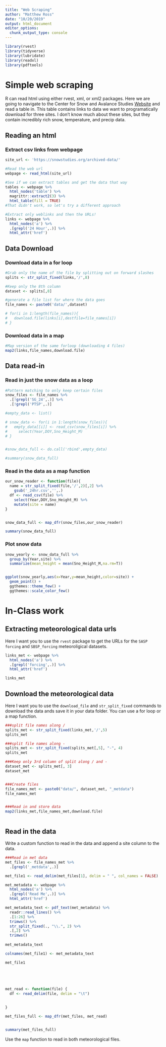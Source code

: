 ```yaml
---
title: "Web Scraping"
author: "Matthew Ross"
date: "10/20/2019"
output: html_document
editor_options: 
  chunk_output_type: console
---
```


```r
library(rvest)
library(tidyverse)
library(lubridate)
library(readxl)
library(pdftools)

```


# Simple web scraping

R can read html using either rvest, xml, or xml2 packages. Here
we are going to navigate to the Center for Snow and Avalance Studies 
[Website](https://snowstudies.org/archived-data/) and read a table in.
This table contains links to data we want to programatically download for
three sites. I don't know much about these sites, but they contain incredibly
rich snow, temperature, and precip data. 


## Reading an html 

### Extract csv links from webpage


```r
site_url <- 'https://snowstudies.org/archived-data/'

#Read the web url
webpage <- read_html(site_url)

#See if we can extract tables and get the data that way
tables <- webpage %>%
  html_nodes('table') %>%
  magrittr::extract2(3) %>%
  html_table(fill = TRUE)
#That didn't work, so let's try a different approach

#Extract only weblinks and then the URLs!
links <- webpage %>%
  html_nodes('a') %>%
  .[grepl('24 Hour',.)] %>%
  html_attr('href')


```

## Data Download

### Download data in a for loop

```r

#Grab only the name of the file by splitting out on forward slashes
splits <- str_split_fixed(links,'/',8)

#Keep only the 8th column
dataset <- splits[,8] 

#generate a file list for where the data goes
file_names <- paste0('data/',dataset)

# for(i in 1:length(file_names)){
#   download.file(links[i],destfile=file_names[i])
# }

```

### Download data in a map

```r

#Map version of the same forloop (downloading 4 files)
map2(links,file_names,download.file)

```

## Data read-in 

### Read in just the snow data as a loop

```r
#Pattern matching to only keep certain files
snow_files <- file_names %>%
  .[!grepl('SG_24',.)] %>%
  .[!grepl('PTSP',.)]

#empty_data <- list()

# snow_data <- for(i in 1:length(snow_files)){
#   empty_data[[i]] <- read_csv(snow_files[i]) %>%
#     select(Year,DOY,Sno_Height_M)
# }


#snow_data_full <- do.call('rbind',empty_data)

#summary(snow_data_full)
```


### Read in the data as a map function

```r


our_snow_reader <- function(file){
  name = str_split_fixed(file,'/',2)[,2] %>%
    gsub('_24hr.csv','',.)
  df <- read_csv(file) %>%
    select(Year,DOY,Sno_Height_M) %>%
    mutate(site = name)
}


snow_data_full <- map_dfr(snow_files,our_snow_reader)

summary(snow_data_full)
```


### Plot snow data

```r
snow_yearly <- snow_data_full %>%
  group_by(Year,site) %>%
  summarize(mean_height = mean(Sno_Height_M,na.rm=T))


ggplot(snow_yearly,aes(x=Year,y=mean_height,color=site)) + 
  geom_point() +
  ggthemes::theme_few() + 
  ggthemes::scale_color_few()
```


# In-Class work

## Extracting meteorological data urls

Here I want you to use the `rvest` package to get the URLs for
the `SASP forcing` and `SBSP_forcing` meteoroligical datasets.

```r

links_met <- webpage %>%
  html_nodes('a') %>%
  .[grepl('forcing',.)] %>%
  html_attr('href')

links_met
```

## Download the meteorological data

Here I want you to use the `download_file` and `str_split_fixed` 
commands to download the data ands save it in your data folder.
You can use a for loop or a map function. 

```r

###split file names along /
splits_met <- str_split_fixed(links_met,'/',5)
splits_met

###split file names along -
splits_met <- str_split_fixed(splits_met[,5], "-", 4)
splits_met

###Keep only 3rd column of split along / and -
dataset_met <- splits_met[, 3]
dataset_met


###Create files
file_names_met <- paste0("data/", dataset_met, "_metdata")
file_names_met


###Read in and store data
map2(links_met,file_names_met,download.file)



```

## Read in the data

Write a custom function to read in the data and append a site 
column to the data. 

```r

###Read in met data
met_files <- file_names_met %>%
  .[grepl('_metdata',.)] 

met_file1 <- read_delim(met_files[1], delim = " ", col_names = FALSE)

met_metadata <- webpage %>%
  html_nodes('a') %>%
  .[grepl('Read Me',.)] %>%
  html_attr('href')

met_metadata_text <- pdf_text(met_metadata) %>%
  readr::read_lines() %>%
  .[1:26] %>%
  trimws() %>%
  str_split_fixed(., "\\.", 2) %>%
  .[,2] %>%
  trimws()
  
met_metadata_text

colnames(met_file1) <- met_metadata_text

met_file1





met_read <- function(file) {
  df <- read_delim(file, delim = "\t")
  
  
}

met_files_full <- map_dfr(met_files, met_read)


summary(met_files_full)
```


Use the `map` function to read in both meteorological files.

```r

```


